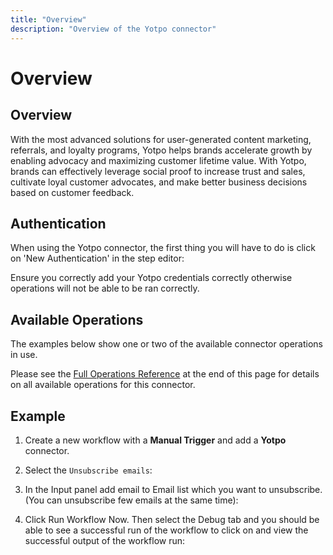 ```yaml
---
title: "Overview"
description: "Overview of the Yotpo connector"
---
```


# Overview

## Overview

With the most advanced solutions for user-generated content marketing, referrals, and loyalty programs, Yotpo helps brands accelerate growth by enabling advocacy and maximizing customer lifetime value. With Yotpo, brands can effectively leverage social proof to increase trust and sales, cultivate loyal customer advocates, and make better business decisions based on customer feedback.

## Authentication

When using the Yotpo connector, the first thing you will have to do is click on 'New Authentication' in the step editor:

Ensure you correctly add your Yotpo credentials correctly otherwise operations will not be able to be ran correctly.

## Available Operations

The examples below show one or two of the available connector operations in use.

Please see the [Full Operations Reference](#operationsFull) at the end of this page for details on all available operations for this connector.

## Example

1. Create a new workflow with a **Manual Trigger** and add a **Yotpo** connector.

1. Select the `Unsubscribe emails`:

1. In the Input panel add email to Email list which you want to unsubscribe. (You can unsubscribe few emails at the same time):

1. Click Run Workflow Now. Then select the Debug tab and you should be able to see a successful run of the workflow to click on and view the successful output of the workflow run:
